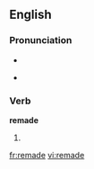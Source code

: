 ==English==

===Pronunciation===
* {{SAMPA|/'/}}
* {{IPA|/ɻi'meɪd/}}
*: {{rhymes|eɪd}}

===Verb===
'''remade'''

# {{past of|[[remake]]}}

{{anagrams:en/adeemr}}
[[fr:remade]]
[[vi:remade]]